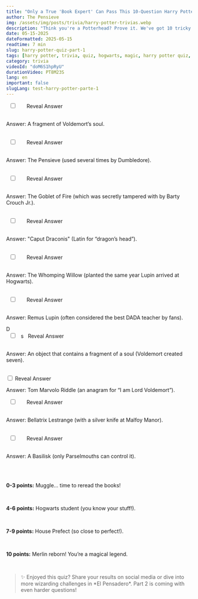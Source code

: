```yaml
---
title: "Only a True 'Book Expert' Can Pass This 10-Question Harry Potter Quiz"
author: The Pensieve
img: /assets/img/posts/trivia/harry-potter-trivias.webp
description: "Think you're a Potterhead? Prove it. We've got 10 tricky questions about Horcruxes, Dementors, and the Goblet of Fire that most fans get wrong. Are you a real expert?"
date: 05-15-2025
dateFormatted: 2025-05-15
readtime: 7 min
slug: harry-potter-quiz-part-1
tags: [harry potter, trivia, quiz, hogwarts, magic, harry potter quiz, harry potter test, test on harry potter, hard harry potter quiz, book expert quiz, tricky harry potter quiz, harrypotter test]
category: trivia
videoId: "doM6S1hpRyU"
durationVideo: PT8M23S
lang: en
important: false
slugLang: test-harry-potter-parte-1
---
```



<Article>

<Section title="🧠 What’s inside Harry’s scar, besides Voldemort’s mark?">
  <input type="checkbox" id="question1" class="hidden peer" />
  <label for="question1" class="inline-block mt-2 bg-[#328952] hover:bg-[#928952] text-white px-4 py-2 rounded cursor-pointer transition-colors peer-checked:hidden">
    Reveal Answer
  </label>
  <div class="max-h-0 overflow-hidden peer-checked:max-h-96 peer-checked:py-2 transition-all duration-300">
    <p><span class="font-semibold text-[#928952] text-2xl">Answer:</span> A fragment of Voldemort’s soul.</p>
  </div>
</Section>

<Section title="🧠 What magical object lets you view memories?">
  <input type="checkbox" id="question2" class="hidden peer" />
  <label for="question2" class="inline-block mt-2 bg-[#328952] hover:bg-[#928952] text-white px-4 py-2 rounded cursor-pointer transition-colors peer-checked:hidden">
    Reveal Answer
  </label>
  <div class="max-h-0 overflow-hidden peer-checked:max-h-96 peer-checked:py-2 transition-all duration-300">
    <p><span class="font-semibold text-[#928952] text-2xl">Answer:</span> The Pensieve (used several times by Dumbledore).</p>
  </div>
</Section>

<Section title="🧠 What object selects the Triwizard Tournament champions?">
  <input type="checkbox" id="question3" class="hidden peer" />
  <label for="question3" class="inline-block mt-2 bg-[#328952] hover:bg-[#928952] text-white px-4 py-2 rounded cursor-pointer transition-colors peer-checked:hidden">
    Reveal Answer
  </label>
  <div class="max-h-0 overflow-hidden peer-checked:max-h-96 peer-checked:py-2 transition-all duration-300">
  	<p><span class="font-semibold text-[#928952] text-2xl">Answer:</span> The Goblet of Fire (which was secretly tampered with by Barty Crouch Jr.).</p>
  </div>
</Section>

<Section title="🧠 What’s the password to Gryffindor’s common room in first year?">
  <input type="checkbox" id="question4" class="hidden peer" />
  <label for="question4" class="inline-block mt-2 bg-[#328952] hover:bg-[#928952] text-white px-4 py-2 rounded cursor-pointer transition-colors peer-checked:hidden">
    Reveal Answer
  </label>
  <div class="max-h-0 overflow-hidden peer-checked:max-h-96 peer-checked:py-2 transition-all duration-300">
  	<p><span class="font-semibold text-[#928952] text-2xl">Answer:</span> "Caput Draconis" (Latin for “dragon’s head”).</p>
  </div>
</Section>

<Section title="🧠 What’s the name of the tree that attacks people at Hogwarts?">
  <input type="checkbox" id="question5" class="hidden peer" />
  <label for="question5" class="inline-block mt-2 bg-[#328952] hover:bg-[#928952] text-white px-4 py-2 rounded cursor-pointer transition-colors peer-checked:hidden">
    Reveal Answer
  </label>
  <div class="max-h-0 overflow-hidden peer-checked:max-h-96 peer-checked:py-2 transition-all duration-300">
  	<p><span class="font-semibold text-[#928952] text-2xl">Answer:</span> The Whomping Willow (planted the same year Lupin arrived at Hogwarts).</p>
  </div>
</Section>

<Section title="🧠 Who teaches Defense Against the Dark Arts in Year 3?">
  <input type="checkbox" id="question6" class="hidden peer" />
  <label for="question6" class="inline-block mt-2 bg-[#328952] hover:bg-[#928952] text-white px-4 py-2 rounded cursor-pointer transition-colors peer-checked:hidden">
    Reveal Answer
  </label>
  <div class="max-h-0 overflow-hidden peer-checked:max-h-96 peer-checked:py-2 transition-all duration-300">
  	<p><span class="font-semibold text-[#928952] text-2xl">Answer:</span> Remus Lupin (often considered the best DADA teacher by fans).</p>
D </div>
</Section>

<Section title="🧠 What is a Horcrux?">
  <input type="checkbox" id="question7" class="hidden peer" />
  <label for="question7" class="inline-block mt-2 bg-[#328952] hover:bg-[#928952] text-white px-4 py-2 rounded cursor-pointer transition-colors peer-checked:hidden">
s   Reveal Answer
  </label>
  <div class="max-h-0 overflow-hidden peer-checked:max-h-96 peer-checked:py-2 transition-all duration-300">
  	<p><span class="font-semibold text-[#928952] text-2xl">Answer:</span> An object that contains a fragment of a soul (Voldemort created seven).</p>
  </div>
</Section>

<Section title="🧠 What is Voldemort’s real name?">
   <input type="checkbox" id="question8" class="hidden peer" />
   <label for="question8" class="inline-block mt-2 bg-[#328952] hover:bg-[#928952] text-white px-4 py-2 rounded cursor-pointer transition-colors peer-checked:hidden">
    Reveal Answer
   </label>
   <div class="max-h-0 overflow-hidden peer-checked:max-h-96 peer-checked:py-2 transition-all duration-300">
   	<p><span class="font-semibold text-[#928952] text-2xl">Answer:</span> Tom Marvolo Riddle (an anagram for “I am Lord Voldemort”).</p>
    </div>
</Section>

<Section title="🧠 Who kills Dobby?">
  <input type="checkbox" id="question9" class="hidden peer" />
  <label for="question9" class="inline-block mt-2 bg-[#328952] hover:bg-[#928952] text-white px-4 py-2 rounded cursor-pointer transition-colors peer-checked:hidden">
    Reveal Answer
  </label>
  <div class="max-h-0 overflow-hidden peer-checked:max-h-96 peer-checked:py-2 transition-all duration-300">
  	<p><span class="font-semibold text-[#928952] text-2xl">Answer:</span> Bellatrix Lestrange (with a silver knife at Malfoy Manor).</p>
  </div>
</Section>

<Section title="🧠 What creature guards the entrance to the Chamber of Secrets?">
  <input type="checkbox" id="question10" class="hidden peer" />
  <label for="question10" class="inline-block mt-2 bg-[#328952] hover:bg-[#928952] text-white px-4 py-2 rounded cursor-pointer transition-colors peer-checked:hidden">
    Reveal Answer
  </label>
  <div class="max-h-0 overflow-hidden peer-checked:max-h-96 peer-checked:py-2 transition-all duration-300">
  	<p><span class="font-semibold text-[#928952] text-2xl">Answer:</span> A Basilisk (only Parselmouths can control it).</p>
  </div>
</Section>

<Section title="📊 Quiz Results: How Much of a Wizard Are You?">
  <p><strong>0-3 points:</strong> Muggle… time to reread the books!</p>
  <p><strong>4-6 points:</strong> Hogwarts student (you know your stuff!).</p>
  <p><strong>7-9 points:</strong> House Prefect (so close to perfect!).</p>
  <p><strong>10 points:</strong> Merlin reborn! You’re a magical legend.</p>
  <blockquote class="mt-4">✨ Enjoyed this quiz? Share your results on social media or dive into more wizarding challenges in *El Pensadero*. Part 2 is coming with even harder questions!</blockquote>
</Section>

</Article>